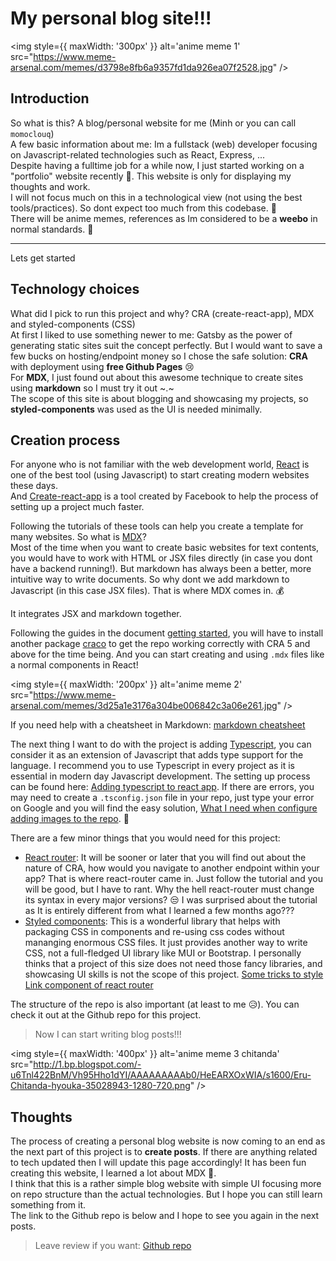 # My personal blog site!!!

<img 
    style={{ maxWidth: '300px' }} 
    alt='anime meme 1'
    src="https://www.meme-arsenal.com/memes/d3798e8fb6a9357fd1da926ea07f2528.jpg"
/>

## Introduction
So what is this? A blog/personal website for me (Minh or you can call `momoclouq`)  
A few basic information about me: Im a fullstack (web) developer focusing on Javascript-related technologies such as React, Express, ...  
Despite having a fulltime job for a while now, I just started working on a "portfolio" website recently 🫠. This website is only for displaying my thoughts and work.  
I will not focus much on this in a technological view (not using the best tools/practices). So dont expect too much from this codebase. 🫠  
There will be anime memes, references as Im considered to be a **weebo** in normal standards. 🤡  

---
Lets get started

## Technology choices
What did I pick to run this project and why? CRA (create-react-app), MDX and styled-components (CSS)  
At first I liked to use something newer to me: Gatsby as the power of generating static sites suit the concept perfectly. 
But I would want to save a few bucks on hosting/endpoint money so I chose the safe solution: **CRA** with deployment using **free Github Pages** 😢  
For **MDX**, I just found out about this awesome technique to create sites using **markdown** so I must try it out ~.~  
The scope of this site is about blogging and showcasing my projects, so **styled-components** was used as the UI is needed minimally.  

## Creation process
For anyone who is not familiar with the web development world, [React](https://reactjs.org/) is one of the best tool (using Javascript) to start creating modern websites these days.  
And [Create-react-app](https://create-react-app.dev/docs/getting-started) is a tool created by Facebook to help the process of setting up a project much faster.  

Following the tutorials of these tools can help you create a template for many websites. So what is [MDX](https://mdxjs.com/)?  
Most of the time when you want to create basic websites for text contents, you would have to work with HTML or JSX files directly (in case you dont have a backend running!). But markdown 
has always been a better, more intuitive way to write documents. So why dont we add markdown to Javascript (in this case JSX files). That is where MDX comes in. 💰  

It integrates JSX and markdown together.  

Following the guides in the document [getting started](https://mdxjs.com/docs/getting-started/#create-react-app-cra), you will have to install another package [craco](https://github.com/dilanx/craco/blob/master/packages/craco/README.md) 
to get the repo working correctly with CRA 5 and above for the time being. And you can start creating and using `.mdx` files like a normal components in React!

<img 
    style={{ maxWidth: '200px' }} 
    alt='anime meme 2'
    src="https://www.meme-arsenal.com/memes/3d25a1e3176a304be006842c3a06e261.jpg"
/>

If you need help with a cheatsheet in Markdown: [markdown cheatsheet](https://commonmark.org/help/)  

The next thing I want to do with the project is adding [Typescript](https://www.typescriptlang.org/), you can consider it as an extension of Javascript that adds type support for the language.
I recommend you to use Typescript in every project as it is essential in modern day Javascript development. The setting up process can be found here: [Adding typescript to react app](https://create-react-app.dev/docs/adding-typescript/). 
If there are errors, you may need to create a `.tsconfig.json` file in your repo, just type your error on Google and you will find the easy solution, [What I need when configure adding images to the repo](https://www.typescriptlang.org/tsconfig#include). 🤔  

There are a few minor things that you would need for this project: 
- [React router](https://reactrouter.com/en/main/start/tutorial): It will be sooner or later that you will find out about the nature of CRA, how would you navigate to another endpoint within your app? That is where react-router came in. 
Just follow the tutorial and you will be good, but I have to rant. Why the hell react-router must change its syntax in every major versions? 😒 I was surprised about the tutorial as It is entirely different from what I learned a few months ago???  
- [Styled components](https://styled-components.com/docs/basics#getting-started): This is a wonderful library that helps with packaging CSS in components and re-using css codes without mananging enormous CSS files. It just provides another way to write CSS, not a full-fledged UI library like MUI or Bootstrap. 
I personally thinks that a project of this size does not need those fancy libraries, and showcasing UI skills is not the scope of this project. [Some tricks to style Link component of react router](https://blog.logrocket.com/how-style-react-router-links-styled-components/)  

The structure of the repo is also important (at least to me 😥). You can check it out at the Github repo for this project.  

> Now I can start writing blog posts!!!

<img 
    style={{ maxWidth: '400px' }} 
    alt='anime meme 3 chitanda'
    src="http://1.bp.blogspot.com/-u6Tnl422BnM/Vh95Hho1dYI/AAAAAAAAAb0/HeEARXOxWIA/s1600/Eru-Chitanda-hyouka-35028943-1280-720.png"
/>

## Thoughts
The process of creating a personal blog website is now coming to an end as the next part of this project is to **create posts**. If there are anything related to tech updated 
then I will update this page accordingly! It has been fun creating this website, I learned a lot about MDX 🥹.  
I think that this is a rather simple blog website with simple UI focusing more on repo structure than the actual technologies. But I hope you can still learn something from it.  
The link to the Github repo is below and I hope to see you again in the next posts.  

> Leave review if you want: [Github repo](https://github.com/momoclouq/fullstack-blog-momoclouq)


